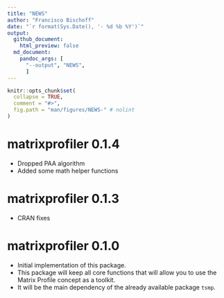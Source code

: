 ```yaml
---
title: "NEWS"
author: "Francisco Bischoff"
date: "`r format(Sys.Date(), '- %d %b %Y')`"
output:
  github_document:
    html_preview: false
  md_document:
    pandoc_args: [
      "--output", "NEWS",
      ]
---
```


<!-- NEWS.md is generated from NEWS.Rmd. Please edit that file -->

```r
knitr::opts_chunk$set(
  collapse = TRUE,
  comment = "#>",
  fig.path = "man/figures/NEWS-" # nolint
)
```

# matrixprofiler 0.1.4
-   Dropped PAA algorithm
-   Added some math helper functions

# matrixprofiler 0.1.3
-   CRAN fixes

# matrixprofiler 0.1.0

-   Initial implementation of this package.
-   This package will keep all core functions that will allow you to use the Matrix Profile concept as a toolkit.
-   It will be the main dependency of the already available package `tsmp`.
